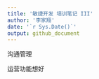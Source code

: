 ```yaml
---
title: '敏捷开发 培训笔记 III'
author: '李家翔'
date: '`r Sys.Date()`'
output: github_document
---
```


沟通管理

运营功能想好